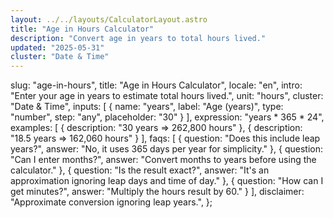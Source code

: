 ```yaml
---
layout: ../../layouts/CalculatorLayout.astro
title: "Age in Hours Calculator"
description: "Convert age in years to total hours lived."
updated: "2025-05-31"
cluster: "Date & Time"
---
```



  slug: "age-in-hours",
  title: "Age in Hours Calculator",
  locale: "en",
  intro: "Enter your age in years to estimate total hours lived.",
  unit: "hours",
  cluster: "Date & Time",
  inputs: [
    { name: "years", label: "Age (years)", type: "number", step: "any", placeholder: "30" }
  ],
  expression: "years * 365 * 24",
  examples: [
    { description: "30 years ⇒ 262,800 hours" },
    { description: "18.5 years ⇒ 162,060 hours" }
  ],
  faqs: [
    { question: "Does this include leap years?", answer: "No, it uses 365 days per year for simplicity." },
    { question: "Can I enter months?", answer: "Convert months to years before using the calculator." },
    { question: "Is the result exact?", answer: "It's an approximation ignoring leap days and time of day." },
    { question: "How can I get minutes?", answer: "Multiply the hours result by 60." }
  ],
  disclaimer: "Approximate conversion ignoring leap years.",
};

<Calculator schema={schema} />

